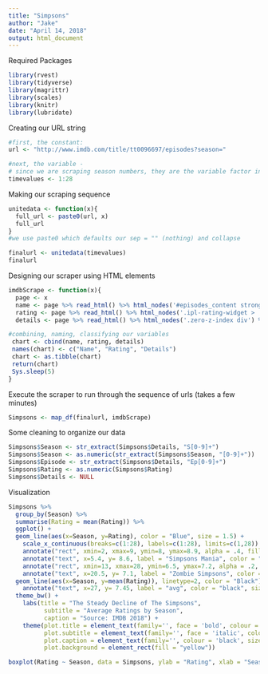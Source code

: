 ```yaml
---
title: "Simpsons"
author: "Jake"
date: "April 14, 2018"
output: html_document
---
```

Required Packages
```r
library(rvest)
library(tidyverse)
library(magrittr)
library(scales)
library(knitr)
library(lubridate)
```
Creating our URL string
```r
#first, the constant:
url <- "http://www.imdb.com/title/tt0096697/episodes?season="

#next, the variable - 
# since we are scraping season numbers, they are the variable factor in the url
timevalues <- 1:28
```


Making our scraping sequence
```r
unitedata <- function(x){
  full_url <- paste0(url, x)
  full_url
}
#we use paste0 which defaults our sep = "" (nothing) and collapse

finalurl <- unitedata(timevalues)
finalurl
```

Designing our scraper using HTML elements
```r
imdbScrape <- function(x){
  page <- x
  name <- page %>% read_html() %>% html_nodes('#episodes_content strong a') %>% html_text() %>% as.data.frame()
  rating <- page %>% read_html() %>% html_nodes('.ipl-rating-widget > .ipl-rating-star .ipl-rating-star__rating') %>% html_text() %>% as.data.frame()
  details <- page %>% read_html() %>% html_nodes('.zero-z-index div') %>% html_text() %>% as.data.frame()

#combining, naming, classifying our variables
 chart <- cbind(name, rating, details)
 names(chart) <- c("Name", "Rating", "Details")
 chart <- as.tibble(chart)
 return(chart)
 Sys.sleep(5)
}
```

Execute the scraper to run through the sequence of urls (takes a few minutes)
```r
Simpsons <- map_df(finalurl, imdbScrape)
```
Some cleaning to organize our data
```r
Simpsons$Season <- str_extract(Simpsons$Details, "S[0-9]+")
Simpsons$Season <- as.numeric(str_extract(Simpsons$Season, "[0-9]+"))
Simpsons$Episode <- str_extract(Simpsons$Details, "Ep[0-9]+")
Simpsons$Rating <- as.numeric(Simpsons$Rating)
Simpsons$Details <- NULL
```

Visualization
```r
Simpsons %>%
  group_by(Season) %>%
  summarise(Rating = mean(Rating)) %>%
  ggplot() +
  geom_line(aes(x=Season, y=Rating), color = "Blue", size = 1.5) +
    scale_x_continuous(breaks=c(1:28), labels=c(1:28), limits=c(1,28)) +
    annotate("rect", xmin=2, xmax=9, ymin=8, ymax=8.9, alpha = .4, fill = "yellow") +
    annotate("text", x=5.4, y= 8.6, label = "Simpsons Mania", color = "black") +
    annotate("rect", xmin=13, xmax=28, ymin=6.5, ymax=7.2, alpha = .2, fill = "red") +
    annotate("text", x=20.5, y= 7.1, label = "Zombie Simpsons", color = "black") +
  geom_line(aes(x=Season, y=mean(Rating)), linetype=2, color = "Black") + 
    annotate("text", x=27, y= 7.45, label = "avg", color = "black", size = 3) +
  theme_bw() + 
    labs(title = "The Steady Decline of The Simpsons",
          subtitle = "Average Ratings by Season",
          caption = "Source: IMDB 2018") +
    theme(plot.title = element_text(family='', face = 'bold', colour = 'black', size = 20),
          plot.subtitle = element_text(family='', face = 'italic', colour = 'black', size = 10),
          plot.caption = element_text(family='', colour = 'black', size = 10),
          plot.background = element_rect(fill = "yellow"))
```


```r
boxplot(Rating ~ Season, data = Simpsons, ylab = "Rating", xlab = "Season")
```